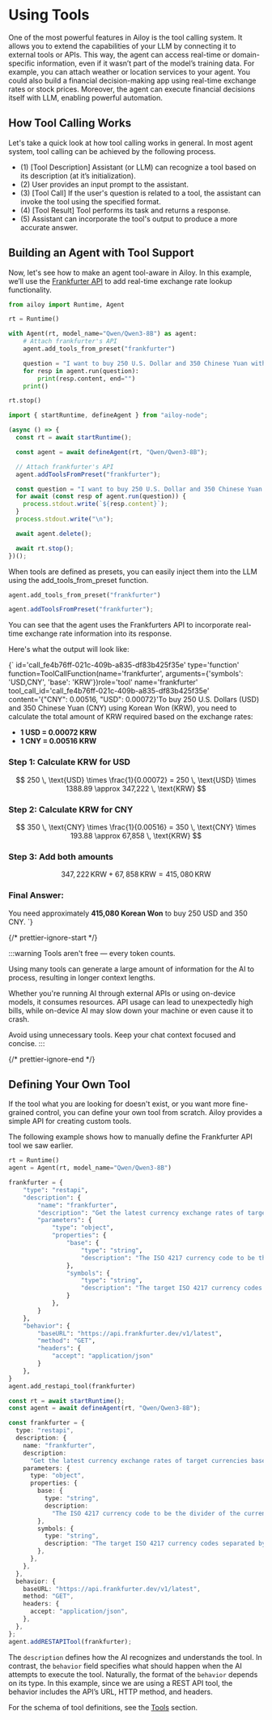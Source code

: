 
# Using Tools

One of the most powerful features in Ailoy is the tool calling system. It allows
you to extend the capabilities of your LLM by connecting it to external tools or
APIs. This way, the agent can access real-time or domain-specific information,
even if it wasn’t part of the model’s training data. For example, you can attach
weather or location services to your agent. You could also build a financial
decision-making app using real-time exchange rates or stock prices. Moreover,
the agent can execute financial decisions itself with LLM, enabling powerful
automation.

## How Tool Calling Works

Let's take a quick look at how tool calling works in general. In most agent
system, tool calling can be achieved by the following process.

<p align="center">
  <ToolStructureSvg style={{ width: "40%", height: "40%" }} />
</p>

- (1) \[Tool Description\] Assistant (or LLM) can recognize a tool based on its
  description (at it’s initialization).
- (2) User provides an input prompt to the assistant.
- (3) \[Tool Call\] If the user's question is related to a tool, the assistant
  can invoke the tool using the specified format.
- (4) \[Tool Result\] Tool performs its task and returns a response.
- (5) Assistant can incorporate the tool's output to produce a more accurate
  answer.

## Building an Agent with Tool Support

Now, let's see how to make an agent tool-aware in Ailoy. In this example, we’ll
use the [Frankfurter API](https://frankfurter.dev/) to add real-time exchange
rate lookup functionality.

<CodeTabs>

```python
from ailoy import Runtime, Agent

rt = Runtime()

with Agent(rt, model_name="Qwen/Qwen3-8B") as agent:
    # Attach frankfurter's API
    agent.add_tools_from_preset("frankfurter")

    question = "I want to buy 250 U.S. Dollar and 350 Chinese Yuan with my Korean Won. How much do I need to take?"
    for resp in agent.run(question):
        print(resp.content, end="")
    print()

rt.stop()
```

```typescript
import { startRuntime, defineAgent } from "ailoy-node";

(async () => {
  const rt = await startRuntime();

  const agent = await defineAgent(rt, "Qwen/Qwen3-8B");

  // Attach frankfurter's API
  agent.addToolsFromPreset("frankfurter");

  const question = "I want to buy 250 U.S. Dollar and 350 Chinese Yuan with my Korean Won. How much do I need to take?";
  for await (const resp of agent.run(question)) {
    process.stdout.write(`${resp.content}`);
  }
  process.stdout.write("\n");

  await agent.delete();

  await rt.stop();
})();
```

</CodeTabs>

When tools are defined as presets, you can easily inject them into the LLM using the add_tools_from_preset function.

<CodeTabs>

```python
agent.add_tools_from_preset("frankfurter")
```

```typescript
agent.addToolsFromPreset("frankfurter");
```

</CodeTabs>

You can see that the agent uses the Frankfurters API to incorporate real-time exchange rate information into its response.

Here's what the output will look like:

<TerminalBox>
{`
id='call_fe4b76ff-021c-409b-a835-df83b425f35e' type='function' function=ToolCallFunction(name='frankfurter', arguments={'symbols': 'USD,CNY', 'base': 'KRW'})role='tool' name='frankfurter' tool_call_id='call_fe4b76ff-021c-409b-a835-df83b425f35e' content='{"CNY": 0.00516, "USD": 0.00072}'To buy 250 U.S. Dollars (USD) and 350 Chinese Yuan (CNY) using Korean Won (KRW), you need to calculate the total amount of KRW required based on the exchange rates:

- **1 USD = 0.00072 KRW**
- **1 CNY = 0.00516 KRW**

### Step 1: Calculate KRW for USD

$$
250 \, \text{USD} \times \frac{1}{0.00072} = 250 \, \text{USD} \times 1388.89
\approx 347,222 \, \text{KRW}
$$

### Step 2: Calculate KRW for CNY

$$
350 \, \text{CNY} \times \frac{1}{0.00516} = 350 \, \text{CNY} \times 193.88
\approx 67,858 \, \text{KRW}
$$

### Step 3: Add both amounts

$$ 347,222 \, \text{KRW} + 67,858 \, \text{KRW} = 415,080 \, \text{KRW} $$

### Final Answer:

You need approximately **415,080 Korean Won** to buy 250 USD and 350 CNY. `}

</TerminalBox>

{/* prettier-ignore-start */}

:::warning
Tools aren't free — every token counts.

Using many tools can generate a large amount of information for the AI to process, resulting in longer context lengths.

Whether you're running AI through external APIs or using on-device models, it consumes resources.
API usage can lead to unexpectedly high bills, while on-device AI may slow down your machine or even cause it to crash.

Avoid using unnecessary tools. Keep your chat context focused and concise. 
:::

{/* prettier-ignore-end */}

## Defining Your Own Tool

If the tool what you are looking for doesn't exist, or you want more fine-grained control, you can define your own tool from scratch.
Ailoy provides a simple API for creating custom tools.

The following example shows how to manually define the Frankfurter API tool we saw earlier.

<CodeTabs>

```python
rt = Runtime()
agent = Agent(rt, model_name="Qwen/Qwen3-8B")

frankfurter = {
    "type": "restapi",
    "description": {
        "name": "frankfurter",
        "description": "Get the latest currency exchange rates of target currencies based on the 'base' currency",
        "parameters": {
            "type": "object",
            "properties": {
                "base": {
                    "type": "string",
                    "description": "The ISO 4217 currency code to be the divider of the currency rate to be got."
                },
                "symbols": {
                    "type": "string",
                    "description": "The target ISO 4217 currency codes separated by comma."
                }
            },
        }
    },
    "behavior": {
        "baseURL": "https://api.frankfurter.dev/v1/latest",
        "method": "GET",
        "headers": {
            "accept": "application/json"
        }
    },
}
agent.add_restapi_tool(frankfurter)
```

```typescript
const rt = await startRuntime();
const agent = await defineAgent(rt, "Qwen/Qwen3-8B");

const frankfurter = {
  type: "restapi",
  description: {
    name: "frankfurter",
    description:
      "Get the latest currency exchange rates of target currencies based on the 'base' currency",
    parameters: {
      type: "object",
      properties: {
        base: {
          type: "string",
          description:
            "The ISO 4217 currency code to be the divider of the currency rate to be got.",
        },
        symbols: {
          type: "string",
          description: "The target ISO 4217 currency codes separated by comma.",
        },
      },
    },
  },
  behavior: {
    baseURL: "https://api.frankfurter.dev/v1/latest",
    method: "GET",
    headers: {
      accept: "application/json",
    },
  },
};
agent.addRESTAPITool(frankfurter);
```

</CodeTabs>

The `description` defines how the AI recognizes and understands the tool. In
contrast, the `behavior` field specifies what should happen when the AI attempts
to execute the tool. Naturally, the format of the `behavior` depends on its
type. In this example, since we are using a REST API tool, the behavior includes
the API’s URL, HTTP method, and headers.

For the schema of tool definitions, see the [Tools](../concepts/tools) section.
